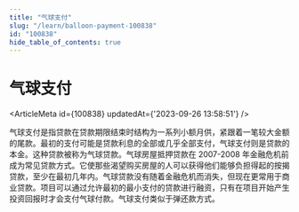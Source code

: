```yaml
---
title: "气球支付"
slug: "/learn/balloon-payment-100838"
id: "100838"
hide_table_of_contents: true
---
```



# 气球支付

<ArticleMeta id={100838} updatedAt={'2023-09-26 13:58:51'} />
<div className='border-solid border-b border-t-0 my-4 border-[var(--ifm-color-gray-300)]' />

气球支付是指贷款在贷款期限结束时结构为一系列小额月供，紧跟着一笔较大金额的尾款。最初的支付可能是贷款利息的全部或几乎全部支付，气球支付则是贷款的本金。这种贷款被称为气球贷款。气球房屋抵押贷款在 2007-2008 年金融危机前成为常见贷款方式。它使那些渴望购买房屋的人可以获得他们能够负担得起的按揭贷款，至少在最初几年内。气球贷款没有随着金融危机而消失，但现在更常用于商业贷款。项目可以通过允许最初的最小支付的贷款进行融资，只有在项目开始产生投资回报时才会支付气球付款。气球支付类似于弹还款方式。
